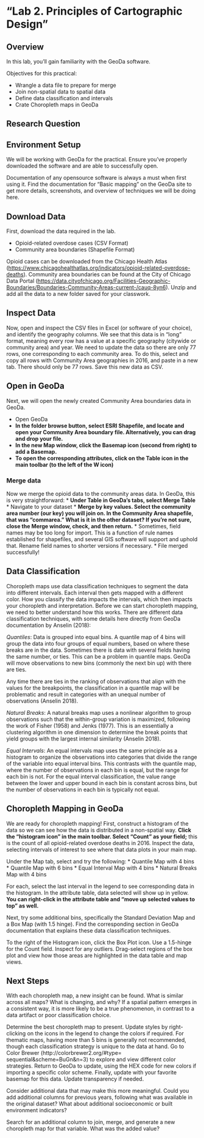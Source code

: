 # "Lab 2. Principles of Cartographic Design"

## Overview
In this lab, you’ll gain familiarity with the GeoDa software.

Objectives for this practical:

* Wrangle a data file to prepare for merge
* Join non-spatial data to spatial data
* Define data classification and intervals
* Crate Choropleth maps in GeoDa

## Research Question

## Environment Setup
We will be working with GeoDa for the practical. Ensure you’ve properly downloaded the software and are able to successfully open.

Documentation of any opensource software is always a must when first using it. Find the documentation for “Basic mapping” on the GeoDa site to get more details, screenshots, and overview of techniques we will be doing here.

## Download Data
First, download the data required in the lab.

* Opioid-related overdose cases (CSV Format)
* Community area boundaries (Shapefile Format)

Opioid cases can be downloaded from the Chicago Health Atlas ([https://www.chicagohealthatlas.org/indicators/opioid-related-overdose-deaths](https://www.chicagohealthatlas.org/indicators/opioid-related-overdose-deaths)). Community area boundaries can be found at
the City of Chicago Data Portal ([https://data.cityofchicago.org/Facilities-Geographic-Boundaries/Boundaries-Community-Areas-current-/cauq-8yn6](https://data.cityofchicago.org/Facilities-Geographic-Boundaries/Boundaries-Community-Areas-current-/cauq-8yn6)). Unzip and add all the data to a new folder saved for your classwork.

## Inspect Data
Now, open and inspect the CSV files in Excel (or software of your choice), and identify the geography columns. We see that
this data is in “long” format, meaning every row has a value at a specific geography (citywide or community
area) and year. We need to update the data so there are only 77 rows, one corresponding to each community
area. 
To do this, select and copy all rows with Community Area geographies in 2016, and paste in a new tab. There should only be 77 rows. Save this new data as CSV.

## Open in GeoDa
Next, we will open the newly created Community Area boundaries data in GeoDa.

* Open GeoDa
* **In the folder browse button, select ESRI Shapefile, and locate and open your Community Area boundary file. Alternatively, you can drag and drop your file.**
* **In the new Map window, click the Basemap icon (second from right) to add a Basemap.**
* **To open the corresponding attributes, click on the Table icon in the main toolbar (to the left of the W icon)**

### Merge data

Now we merge the opioid data to the community areas data. In GeoDa, this is very straightforward:
* **Under Table in GeoDa’s tabs, select Merge Table**
* Navigate to your dataset
* **Merge by key values. Select the community area number (our key) you will join on. In the Community
Area shapefile, that was “commarea.” What is it in the other dataset? If you’re not sure, close the
Merge window, check, and then return.**
* Sometimes, field names may be too long for import. This is a function of rule names established for shapefiles, and several GIS software will support and uphold that. Rename field names to shorter
versions if necessary.
* File merged successfully!

## Data Classification

Choropleth maps use data classification techniques to segment the data into different intervals. Each interval
then gets mapped with a different color. How you classify the data impacts the intervals, which then impacts
your choropleth and interpretation. Before we can start choropleth mapping, we need to better understand
how this works. There are different data classification techniques, with some details here directly from GeoDa
documentation by Anselin (2018):

*Quantiles*: Data is grouped into equal bins. A quantile map of 4 bins will group the data into four groups
of equal numbers, based on where these breaks are in the data. Sometimes there is data with several fields
having the same number, or ties. This can be a problem in quantile maps. GeoDa will move observations to
new bins (commonly the next bin up) with there are ties.

Any time there are ties in the ranking of observations that align with the values for the breakpoints, the
classification in a quantile map will be problematic and result in categories with an unequal number of
observations (Anselin 2018).

*Natural Breaks*: A natural breaks map uses a nonlinear algorithm to group observations such that the
within-group variation is maximized, following the work of Fisher (1958) and Jenks (1977). This is an
essentially a clustering algorithm in one dimension to determine the break points that yield groups with the
largest internal similarity (Anselin 2018).

*Equal Intervals*: An equal intervals map uses the same principle as a histogram to organize the observations
into categories that divide the range of the variable into equal interval bins. This contrasts with the quantile
map, where the number of observations in each bin is equal, but the range for each bin is not. For the equal
interval classification, the value range between the lower and upper bound in each bin is constant across bins,
but the number of observations in each bin is typically not equal.

## Choropleth Mapping in GeoDa

We are ready for choropleth mapping! First, construct a histogram of the data so we can see how the data is
distributed in a non-spatial way. **Click the “histogram icon” in the main toolbar. Select “Count” as your
field;** this is the count of all opioid-related overdose deaths in 2016. Inspect the data, selecting intervals of
interest to see where that data plots in your main map.

Under the Map tab, select and try the following:
* Quantile Map with 4 bins
* Quantile Map with 6 bins
* Equal Interval Map with 4 bins
* Natural Breaks Map with 4 bins

For each, select the last interval in the legend to see corresponding data in the histogram. In the attribute
table, data selected will show up in yellow. **You can right-click in the attribute table and “move up selected
values to top” as well.**

Next, try some additional bins, specifically the Standard Deviation Map and a Box Map (with 1.5 hinge).
Find the corresponding section in GeoDa documentation that explains these data classification techniques.

To the right of the Histogram icon, click the Box Plot icon. Use a 1.5-hinge for the Count field. Inspect for
any outliers. Drag-select regions of the box plot and view how those areas are highlighted in the data table and map views.

## Next Steps

With each choropleth map, a new insight can be found. What is similar across all maps? What is changing,
and why? If a spatial pattern emerges in a consistent way, it is more likely to be a true phenomenon, in
contrast to a data artifact or poor classification choice.

Determine the best choropleth map to present. Update styles by right-clicking on the icons in the legend to
change the colors if required. For thematic maps, having more than 5 bins is generally not recommended, though each
classification strategy is unique to the data at hand. Go to Color Brewer (http://colorbrewer2.org/#type=
sequential&scheme=BuGn&n=3) to explore and view different color strategies. Return to GeoDa to update, using the HEX code for new colors if importing a specific color scheme. Finally, update with your favorite basemap for this data. Update transparency if needed.

Consider additional data that may make this more meaningful. Could you add additional columns for
previous years, following what was available in the original dataset? What about additional socioeconomic or
built environment indicators?

Search for an additional column to join, merge, and generate a new choropleth map for that variable. What was the added value?
